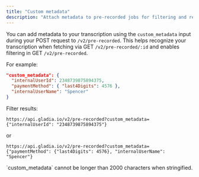 ```yaml
---
title: "Custom metadata"
description: "Attach metadata to pre-recorded jobs for filtering and retrieval"
---
```


You can add metadata to your transcription using the `custom_metadata` input during your POST request to `/v2/pre-recorded`.
This helps recognize your transcription when fetching via GET `/v2/pre-recorded/:id` and enables filtering in GET `/v2/pre-recorded`.

For example:

```json
"custom_metadata": {
  "internalUserId": 2348739875894375,
  "paymentMethod": { "last4Digits": 4576 },
  "internalUserName": "Spencer"
}
```

Filter results:

```
https://api.gladia.io/v2/pre-recorded?custom_metadata={"internalUserId": "2348739875894375"}
```

or

```
https://api.gladia.io/v2/pre-recorded?custom_metadata={"paymentMethod": {"last4Digits": 4576}, "internalUserName": "Spencer"}
```

<Warning>
`custom_metadata` cannot be longer than 2000 characters when stringified.
</Warning>


